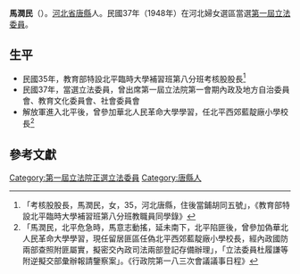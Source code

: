 {{Infobox Officeholder
|姓名=馬潤民
|圖像=
|圖像大小=200px
|圖像說明=  
|字    = 
|號    = 
|別名    = 
|出生日期 = ？年？月？日
|出生地點 = 
|逝世日期 = 
|逝世地點 = 
|死因    = 
|墓地    = 
|籍貫    = 
|政黨    = 
|parents  = 
|配偶   =
|伴侶    = 
|relatives  =  
|children  =  
|著作    = 
|past    = 
}}
'''馬潤民'''（{{bd|？年||？年|}}）。[[河北省|河北省]][[唐縣|唐縣]]人。民國37年（1948年）在河北婦女選區當選[[第一屆立法委員|第一屆立法委員]]。

== 生平 ==
* 民國35年，教育部特設北平臨時大學補習班第八分班考核股股長<ref>「考核股股長，馬潤民，女，35，河北唐縣，住後當鋪胡同五號」，《教育部特設北平臨時大學補習班第八分班教職員同學錄》</ref>
* 民國37年，當選立法委員，曾出席第一屆立法院第一會期內政及地方自治委員會、教育文化委員會、社會委員會
* 解放軍進入北平後，曾參加華北人民革命大學學習，任北平西郊藍靛廠小學校長<ref>「馬潤民，北平危急時，馬意志動搖，延未南下，北平陷匪後，曾參加偽華北人民革命大學學習，現任留居匪區任偽北平西郊藍靛廠小學校長，經內政國防兩部查照附匪屬實，擬密交內政司法兩部登記存備辦理」，「立法委員杜履謙等附逆擬交部彙辦報請鑒察案」。《行政院第一八三次會議議事日程》</ref>
== 參考文獻 ==
{{reflist}}
{{中華民國第一屆立法委員}}
[[Category:第一屆立法院正選立法委員|Category:第一屆立法院正選立法委員]]
[[Category:唐縣人|Category:唐縣人]]